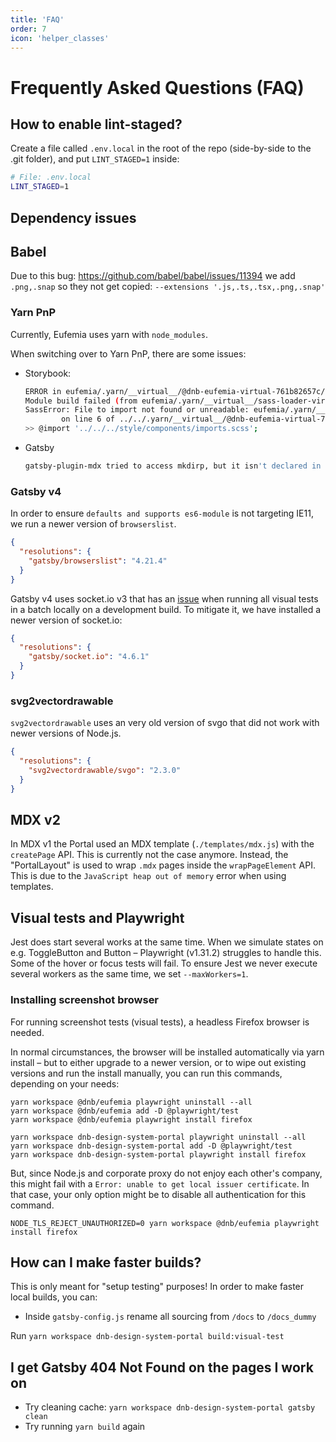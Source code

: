```yaml
---
title: 'FAQ'
order: 7
icon: 'helper_classes'
---
```


# Frequently Asked Questions (FAQ)

## How to enable lint-staged?

Create a file called `.env.local` in the root of the repo (side-by-side to the .git folder), and put `LINT_STAGED=1` inside:

```bash
# File: .env.local
LINT_STAGED=1
```

## Dependency issues

## Babel

Due to this bug: https://github.com/babel/babel/issues/11394 we add `.png,.snap` so they not get copied: `--extensions '.js,.ts,.tsx,.png,.snap'`

### Yarn PnP

Currently, Eufemia uses yarn with `node_modules`.

When switching over to Yarn PnP, there are some issues:

- Storybook:
  ```bash
  ERROR in eufemia/.yarn/__virtual__/@dnb-eufemia-virtual-761b82657c/1/packages/dnb-eufemia/src/components/slider/style/dnb-range.scss (eufemia/.yarn/__virtual__/css-loader-virtual-37c5c374e4/0/cache/css-loader-npm-5.2.7-e1e8b8d16f-fb0742b30a.zip/node_modules/css-loader/dist/cjs.js!eufemia/.yarn/__virtual__/sass-loader-virtual-577853f541/0/cache/sass-loader-npm-10.2.0-91ed64638b-d53212e5d1.zip/node_modules/sass-loader/dist/cjs.js!eufemia/.yarn/__virtual__/@dnb-eufemia-virtual-761b82657c/1/packages/dnb-eufemia/src/components/slider/style/dnb-range.scss)
  Module build failed (from eufemia/.yarn/__virtual__/sass-loader-virtual-577853f541/0/cache/sass-loader-npm-10.2.0-91ed64638b-d53212e5d1.zip/node_modules/sass-loader/dist/cjs.js):
  SassError: File to import not found or unreadable: eufemia/.yarn/__virtual__/@dnb-eufemia-virtual-761b82657c/1/packages/dnb-eufemia/src/style/components/imports.scss.
          on line 6 of ../../.yarn/__virtual__/@dnb-eufemia-virtual-761b82657c/1/packages/dnb-eufemia/src/components/slider/style/dnb-range.scss
  >> @import '../../../style/components/imports.scss';
  ```
- Gatsby
  ```bash
  gatsby-plugin-mdx tried to access mkdirp, but it isn't declared in its dependencies; this makes the require call ambiguous and unsound.
  ```

### Gatsby v4

In order to ensure `defaults and supports es6-module` is not targeting IE11, we run a newer version of `browserslist`.

```json
{
  "resolutions": {
    "gatsby/browserslist": "4.21.4"
  }
}
```

Gatsby v4 uses socket.io v3 that has an [issue](https://github.com/socketio/socket.io/issues/3838) when running all visual tests in a batch locally on a development build. To mitigate it, we have installed a newer version of socket.io:

```json
{
  "resolutions": {
    "gatsby/socket.io": "4.6.1"
  }
}
```

### svg2vectordrawable

`svg2vectordrawable` uses an very old version of svgo that did not work with newer versions of Node.js.

```json
{
  "resolutions": {
    "svg2vectordrawable/svgo": "2.3.0"
  }
}
```

## MDX v2

In MDX v1 the Portal used an MDX template (`./templates/mdx.js`) with the `createPage` API. This is currently not the case anymore.
Instead, the "PortalLayout" is used to wrap `.mdx` pages inside the `wrapPageElement` API.
This is due to the `JavaScript heap out of memory` error when using templates.

## Visual tests and Playwright

Jest does start several works at the same time. When we simulate states on e.g. ToggleButton and Button – Playwright (v1.31.2) struggles to handle this. Some of the hover or focus tests will fail. To ensure Jest we never execute several workers as the same time, we set `--maxWorkers=1`.

### Installing screenshot browser

For running screenshot tests (visual tests), a headless Firefox browser is needed. 

In normal circumstances, the browser will be installed automatically via yarn install – but to either upgrade to a newer version, or to wipe out existing versions and run the install manually, you can run this commands, depending on your needs:

```
yarn workspace @dnb/eufemia playwright uninstall --all
yarn workspace @dnb/eufemia add -D @playwright/test
yarn workspace @dnb/eufemia playwright install firefox

yarn workspace dnb-design-system-portal playwright uninstall --all
yarn workspace dnb-design-system-portal add -D @playwright/test
yarn workspace dnb-design-system-portal playwright install firefox
```

But, since Node.js and corporate proxy do not enjoy each other's company, this might
fail with a `Error: unable to get local issuer certificate`. In that case, your only
option might be to disable all authentication for this command.

```
NODE_TLS_REJECT_UNAUTHORIZED=0 yarn workspace @dnb/eufemia playwright install firefox
```

## How can I make faster builds?

This is only meant for "setup testing" purposes! In order to make faster local builds, you can:

- Inside `gatsby-config.js` rename all sourcing from `/docs` to `/docs_dummy`

Run `yarn workspace dnb-design-system-portal build:visual-test`

## I get Gatsby 404 Not Found on the pages I work on

- Try cleaning cache: `yarn workspace dnb-design-system-portal gatsby clean`
- Try running `yarn build` again
